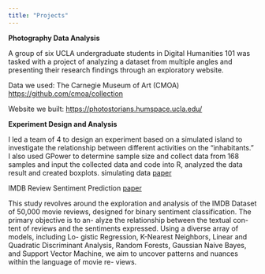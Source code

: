 ```yaml
---
title: "Projects"
---
```




**Photography Data Analysis** 

A group of six UCLA undergraduate students in Digital Humanities 101 was tasked with a project of analyzing a dataset from multiple angles and presenting their research findings through an exploratory website.

Data we used: The Carnegie Museum of Art (CMOA) [https://github.com/cmoa/collection](https://github.com/cmoa/collection)

Website we built: [https://photostorians.humspace.ucla.edu/](https://photostorians.humspace.ucla.edu/)



**Experiment Design and Analysis** 

I led a team of 4 to design an experiment based on a simulated island to investigate the relationship between
different activities on the “inhabitants.”
I also used GPower to determine sample size and collect data from 168 samples and input the collected data and code
into R, analyzed the data result and created boxplots.
simulating data
[paper](stats100b.pdf "paper")



IMDB Review Sentiment Prediction
[paper](Stats101C.pdf "paper")


This study revolves around the exploration and analysis of the IMDB Dataset of 50,000 movie reviews, designed for binary sentiment classification. The primary objective is to an- alyze the relationship between the textual con- tent of reviews and the sentiments expressed. Using a diverse array of models, including Lo- gistic Regression, K-Nearest Neighbors, Linear and Quadratic Discriminant Analysis, Random Forests, Gaussian Naive Bayes, and Support Vector Machine, we aim to uncover patterns and nuances within the language of movie re- views.




